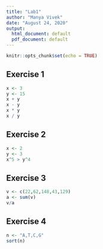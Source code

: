 ```yaml
---
title: "Lab1"
author: "Manya Vivek"
date: "August 24, 2020"
output:
  html_document: default
  pdf_document: default
---
```


```r
knitr::opts_chunk$set(echo = TRUE)
```

## Exercise 1 
```r
x <- 3
y <- 15
x + y 
x - y 
x * y 
x / y 
```

## Exercise 2 
```r
x <- 2
y <- 3 
x^5 > y^4 
```

## Exercise 3 
```r
v <- c(22,62,148,43,129)
a <- sum(v)
v/a 
```

## Exercise 4 
```r
n <- "A,T,C,G"
sort(n)
```
